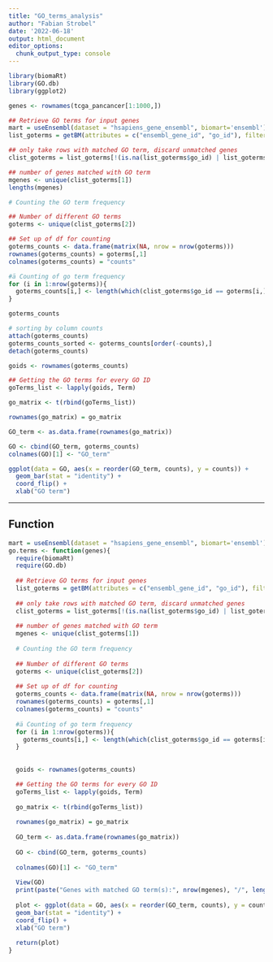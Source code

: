 ```yaml
---
title: "GO_terms_analysis"
author: "Fabian Strobel"
date: '2022-06-18'
output: html_document
editor_options: 
  chunk_output_type: console
---
```


```r
library(biomaRt)
library(GO.db)
library(ggplot2)
```

```r
genes <- rownames(tcga_pancancer[1:1000,])
```

```r
## Retrieve GO terms for input genes
mart = useEnsembl(dataset = "hsapiens_gene_ensembl", biomart='ensembl')
list_goterms = getBM(attributes = c("ensembl_gene_id", "go_id"), filters = "ensembl_gene_id", values = genes, mart = mart, useCache = FALSE)

## only take rows with matched GO term, discard unmatched genes
clist_goterms = list_goterms[!(is.na(list_goterms$go_id) | list_goterms$go_id==""), ]

## number of genes matched with GO term
mgenes <- unique(clist_goterms[1])
lengths(mgenes)

# Counting the GO term frequency

## Number of different GO terms
goterms <- unique(clist_goterms[2])

## Set up of df for counting
goterms_counts <- data.frame(matrix(NA, nrow = nrow(goterms)))
rownames(goterms_counts) = goterms[,1]
colnames(goterms_counts) = "counts"

#ä Counting of go term frequency
for (i in 1:nrow(goterms)){
  goterms_counts[i,] <- length(which(clist_goterms$go_id == goterms[i,]))
}

goterms_counts

# sorting by column counts
attach(goterms_counts)
goterms_counts_sorted <- goterms_counts[order(-counts),]
detach(goterms_counts)
```

```r
goids <- rownames(goterms_counts)

## Getting the GO terms for every GO ID
goTerms_list <- lapply(goids, Term)

go_matrix <- t(rbind(goTerms_list))

rownames(go_matrix) = go_matrix

GO_term <- as.data.frame(rownames(go_matrix))
```

```r
GO <- cbind(GO_term, goterms_counts)
colnames(GO)[1] <- "GO_term"
```

```r
ggplot(data = GO, aes(x = reorder(GO_term, counts), y = counts)) +
  geom_bar(stat = "identity") + 
  coord_flip() +
  xlab("GO term")
```



***

## Function
```r
mart = useEnsembl(dataset = "hsapiens_gene_ensembl", biomart='ensembl')
go.terms <- function(genes){
  require(biomaRt)
  require(GO.db)
  
  ## Retrieve GO terms for input genes
  list_goterms = getBM(attributes = c("ensembl_gene_id", "go_id"), filters = "ensembl_gene_id", values = genes, mart = mart, useCache = FALSE)
  
  ## only take rows with matched GO term, discard unmatched genes
  clist_goterms = list_goterms[!(is.na(list_goterms$go_id) | list_goterms$go_id==""), ]
  
  ## number of genes matched with GO term
  mgenes <- unique(clist_goterms[1])
  
  # Counting the GO term frequency
  
  ## Number of different GO terms
  goterms <- unique(clist_goterms[2])
  
  ## Set up of df for counting
  goterms_counts <- data.frame(matrix(NA, nrow = nrow(goterms)))
  rownames(goterms_counts) = goterms[,1]
  colnames(goterms_counts) = "counts"
  
  #ä Counting of go term frequency
  for (i in 1:nrow(goterms)){
    goterms_counts[i,] <- length(which(clist_goterms$go_id == goterms[i,]))
  }
  
  
  goids <- rownames(goterms_counts)

  ## Getting the GO terms for every GO ID
  goTerms_list <- lapply(goids, Term)
  
  go_matrix <- t(rbind(goTerms_list))
  
  rownames(go_matrix) = go_matrix
  
  GO_term <- as.data.frame(rownames(go_matrix))
  
  GO <- cbind(GO_term, goterms_counts)
  
  colnames(GO)[1] <- "GO_term"
  
  View(GO)
  print(paste("Genes with matched GO term(s):", nrow(mgenes), "/", length(genes))) 
  
  plot <- ggplot(data = GO, aes(x = reorder(GO_term, counts), y = counts)) + 
  geom_bar(stat = "identity") + 
  coord_flip() +
  xlab("GO term")
  
  return(plot)
}
```

